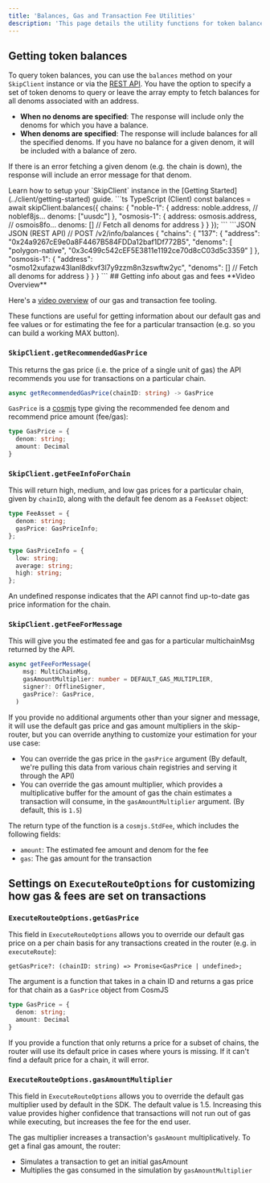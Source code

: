 ```yaml
---
title: 'Balances, Gas and Transaction Fee Utilities'
description: 'This page details the utility functions for token balances, gas calculations, and transaction fees in Skip Go.'
---
```


## Getting token balances

To query token balances, you can use the `balances` method on your `SkipClient` instance or via the [REST API](https://docs.skip.build/go/api-reference/prod/info/post-v2infobalance). You have the option to specify a set of token denoms to query or leave the array empty to fetch balances for all denoms associated with an address.

- **When no denoms are specified**: The response will include only the denoms for which you have a balance.
- **When denoms are specified**: The response will include balances for all the specified denoms. If you have no balance for a given denom, it will be included with a balance of zero.

If there is an error fetching a given denom (e.g. the chain is down), the response will include an error message for that denom.

<Info>
Learn how to setup your `SkipClient` instance in the [Getting Started](../client/getting-started) guide.
</Info>

<CodeGroup>
```ts TypeScript (Client)
const balances = await skipClient.balances({
  chains: {
  "noble-1": {
    address: noble.address, // noblef8js...
    denoms: ["uusdc"]
  },
  "osmosis-1": {
    address: osmosis.address, // osmois8fo...
    denoms: [] // Fetch all denoms for address
  }
}
});
```
```JSON JSON (REST API)
// POST /v2/info/balances
{
  "chains": {
    "137": {
      "address": "0x24a9267cE9e0a8F4467B584FDDa12baf1Df772B5",
      "denoms": [
        "polygon-native",
        "0x3c499c542cEF5E3811e1192ce70d8cC03d5c3359"
      ]
    },
    "osmosis-1": {
      "address": "osmo12xufazw43lanl8dkvf3l7y9zzm8n3zswftw2yc",
      "denoms": [] // Fetch all denoms for address
    }
  }
}
```

</CodeGroup>
## Getting info about gas and fees


 <Info>
 **Video Overview**

Here's a [video overview](https://www.loom.com/share/063e96e126d2422bb621b5b0ecf9be2c) of our gas and transaction fee tooling.

</Info>

These functions are useful for getting information about our default gas and fee values or for estimating the fee for a particular transaction (e.g. so you can build a working MAX button).

### `SkipClient.getRecommendedGasPrice`

This returns the gas price (i.e. the price of a single unit of gas) the API recommends you use for transactions on a particular chain.

```ts
async getRecommendedGasPrice(chainID: string) -> GasPrice
```

`GasPrice` is a [cosmjs](https://cosmos.github.io/cosmjs/latest/stargate/classes/GasPrice.html) type giving the recommended fee denom and recommend price amount (fee/gas):

```ts
type GasPrice = {
  denom: string;
  amount: Decimal
}
```

### `SkipClient.getFeeInfoForChain`

This will return high, medium, and low gas prices for a particular chain, given by `chainID`, along with the default fee denom as a `FeeAsset` object:

```ts
type FeeAsset = {
  denom: string;
  gasPrice: GasPriceInfo;
};

type GasPriceInfo = {
  low: string;
  average: string;
  high: string;
};
```

An undefined response indicates that the API cannot find up-to-date gas price information for the chain.

### `SkipClient.getFeeForMessage`

This will give you the estimated fee and gas for a particular multichainMsg returned by the API.

```ts
async getFeeForMessage(
    msg: MultiChainMsg,
    gasAmountMultiplier: number = DEFAULT_GAS_MULTIPLIER,
    signer?: OfflineSigner,
    gasPrice?: GasPrice,
  )
```

If you provide no additional arguments other than your signer and message, it will use the default gas price and gas amount multipliers in the skip-router, but you can override anything to customize your estimation for your use case:

- You can override the gas price in the `gasPrice` argument (By default, we're pulling this data from various chain registries and serving it through the API)
- You can override the gas amount multiplier, which provides a multiplicative buffer for the amount of gas the chain estimates a transaction will consume, in the `gasAmountMultiplier` argument. (By default, this is `1.5`)

The return type of the function is a `cosmjs.StdFee`, which includes the following fields:

- `amount`: The estimated fee amount and denom for the fee
- `gas`: The gas amount for the transaction

## Settings on `ExecuteRouteOptions` for customizing how gas & fees are set on transactions

### `ExecuteRouteOptions.getGasPrice`

This field in `ExecuteRouteOptions` allows you to override our default gas price on a per chain basis for any transactions created in the router (e.g. in `executeRoute`):

`getGasPrice?: (chainID: string) => Promise<GasPrice | undefined>;`

The argument is a function that takes in a chain ID and returns a gas price for that chain as a `GasPrice` object from CosmJS

```ts
type GasPrice = {
  denom: string;
  amount: Decimal
}
```

If you provide a function that only returns a price for a subset of chains, the router will use its default price in cases where yours is missing. If it can't find a default price for a chain, it will error.

### `ExecuteRouteOptions.gasAmountMultiplier`

This field in `ExecuteRouteOptions` allows you to override the default gas multiplier used by default in the SDK. The default value is 1.5. Increasing this value provides higher confidence that transactions will not run out of gas while executing, but increases the fee for the end user.

The gas multiplier increases a transaction's `gasAmount` multiplicatively. To get a final gas amount, the router:

- Simulates a transaction to get an initial gasAmount
- Multiplies the gas consumed in the simulation by `gasAmountMultiplier`
